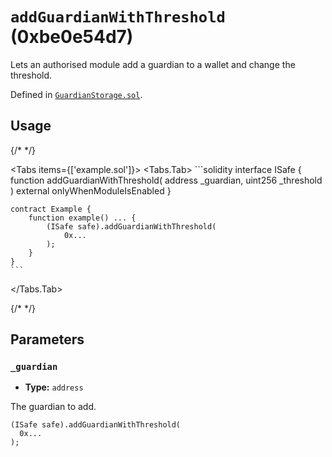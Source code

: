 



# `addGuardianWithThreshold` (0xbe0e54d7)



Lets an authorised module add a guardian to a wallet and change the threshold.




Defined in [`GuardianStorage.sol`](https://github.com/safe-global/safe-modules/tree/recovery/v0.1.0/modules/recovery/contracts/generated-markups/candide-contracts/contracts/modules/social_recovery/storage/GuardianStorage.sol#Lundefined).


## Usage

{/* <!-- vale off --> */}

<Tabs items={['example.sol']}>
  <Tabs.Tab>
    ```solidity
    interface ISafe {
        function addGuardianWithThreshold( address _guardian, uint256 _threshold ) external onlyWhenModuleIsEnabled
    }

    contract Example {
        function example() ... {
            (ISafe safe).addGuardianWithThreshold(
                0x...
            );
        }
    }
    ```
  </Tabs.Tab>
</Tabs>

{/* <!-- vale on --> */}



## Parameters

### `_guardian`

  - **Type:** `address`

  The guardian to add.

  ```solidity focus=2
  (ISafe safe).addGuardianWithThreshold(
    0x...
  );
  ```





